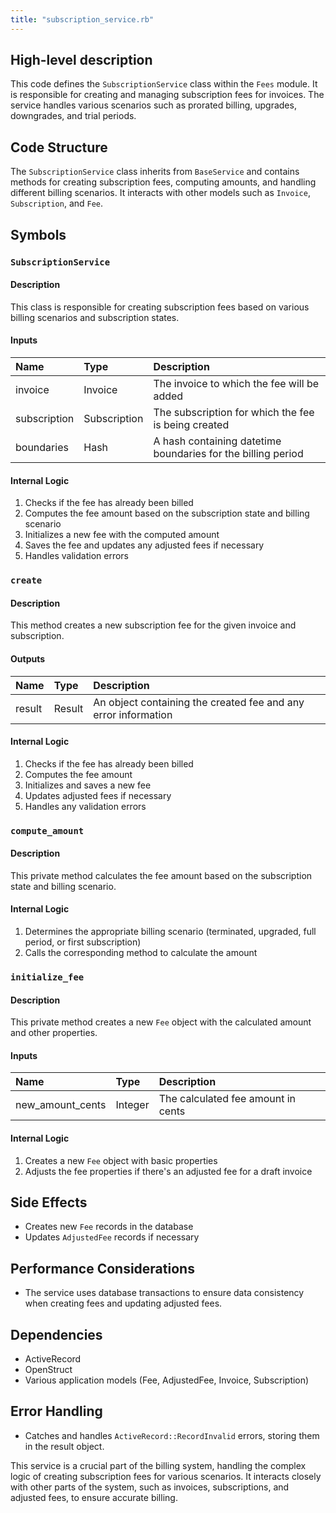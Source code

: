 ```yaml
---
title: "subscription_service.rb"
---
```


## High-level description
This code defines the `SubscriptionService` class within the `Fees` module. It is responsible for creating and managing subscription fees for invoices. The service handles various scenarios such as prorated billing, upgrades, downgrades, and trial periods.

## Code Structure
The `SubscriptionService` class inherits from `BaseService` and contains methods for creating subscription fees, computing amounts, and handling different billing scenarios. It interacts with other models such as `Invoice`, `Subscription`, and `Fee`.

## Symbols

### `SubscriptionService`
#### Description
This class is responsible for creating subscription fees based on various billing scenarios and subscription states.

#### Inputs
| Name | Type | Description |
|:-----|:-----|:------------|
| invoice | Invoice | The invoice to which the fee will be added |
| subscription | Subscription | The subscription for which the fee is being created |
| boundaries | Hash | A hash containing datetime boundaries for the billing period |

#### Internal Logic
1. Checks if the fee has already been billed
2. Computes the fee amount based on the subscription state and billing scenario
3. Initializes a new fee with the computed amount
4. Saves the fee and updates any adjusted fees if necessary
5. Handles validation errors

### `create`
#### Description
This method creates a new subscription fee for the given invoice and subscription.

#### Outputs
| Name | Type | Description |
|:-----|:-----|:------------|
| result | Result | An object containing the created fee and any error information |

#### Internal Logic
1. Checks if the fee has already been billed
2. Computes the fee amount
3. Initializes and saves a new fee
4. Updates adjusted fees if necessary
5. Handles any validation errors

### `compute_amount`
#### Description
This private method calculates the fee amount based on the subscription state and billing scenario.

#### Internal Logic
1. Determines the appropriate billing scenario (terminated, upgraded, full period, or first subscription)
2. Calls the corresponding method to calculate the amount

### `initialize_fee`
#### Description
This private method creates a new `Fee` object with the calculated amount and other properties.

#### Inputs
| Name | Type | Description |
|:-----|:-----|:------------|
| new_amount_cents | Integer | The calculated fee amount in cents |

#### Internal Logic
1. Creates a new `Fee` object with basic properties
2. Adjusts the fee properties if there's an adjusted fee for a draft invoice

## Side Effects
- Creates new `Fee` records in the database
- Updates `AdjustedFee` records if necessary

## Performance Considerations
- The service uses database transactions to ensure data consistency when creating fees and updating adjusted fees.

## Dependencies
- ActiveRecord
- OpenStruct
- Various application models (Fee, AdjustedFee, Invoice, Subscription)

## Error Handling
- Catches and handles `ActiveRecord::RecordInvalid` errors, storing them in the result object.

This service is a crucial part of the billing system, handling the complex logic of creating subscription fees for various scenarios. It interacts closely with other parts of the system, such as invoices, subscriptions, and adjusted fees, to ensure accurate billing.